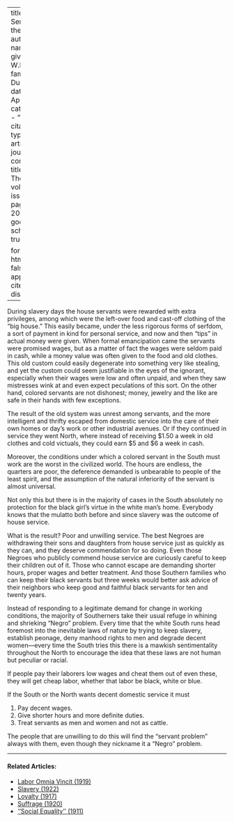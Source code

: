 
---
title: 'The Servant in the South'
author:
  - name:
      given: W.E.B.
      family: Du Bois
date: Apr. 1912
categories: 
  - ""
citation: 
  type: article-journal
  container-title: The Crisis
  volume: 3
  issue: 6
  page: 200-201
google-scholar: true

format:
  html:
    toc: false
    appendix-cite-as: display
---


During slavery days the house servants were rewarded with extra privileges, among which were the left-over food and cast-off clothing of the "big house." This easily became, under the less rigorous forms of serfdom, a sort of payment in kind for personal service, and now and then "tips" in actual money were given. When formal emancipation came the servants were promised wages, but as a matter of fact the wages were seldom paid in cash, while a money value was often given to the food and old clothes. This old custom could easily degenerate into something very like stealing, and yet the custom could seem justifiable in the eyes of the ignorant, especially when their wages were low and often unpaid, and when they saw mistresses wink at and even expect peculations of this sort. On the other hand, colored servants are not dishonest; money, jewelry and the like are safe in their hands with few exceptions.

The result of the old system was unrest among servants, and the more intelligent and thrifty escaped from domestic service into the care of their own homes or day's work or other industrial avenues. Or if they continued in service they went North, where instead of receiving $1.50 a week in old clothes and cold victuals, they could earn $5 and $6 a week in cash.

Moreover, the conditions under which a colored servant in the South must work are the worst in the civilized world. The hours are endless, the quarters are poor, the deference demanded is unbearable to people of the least spirit, and the assumption of the natural inferiority of the servant is almost universal.

Not only this but there is in the majority of cases in the South absolutely no protection for the black girl's virtue in the white man's home. Everybody knows that the mulatto both before and since slavery was the outcome of house service.

What is the result? Poor and un­willing service. The best Negroes are withdrawing their sons and daughters from house service just as quickly as they can, and they deserve commendation for so doing. Even those Negroes who publicly commend house service are curiously careful to keep their children out of it. Those who cannot escape are demanding shorter hours, proper wages and better treatment. And those Southern families who can keep their black servants but three weeks would better ask advice of their neighbors who keep good and faithful black servants for ten and twenty years.

Instead of responding to a legiti­mate demand for change in working conditions, the majority of South­erners take their usual refuge in whining and shrieking "Negro" problem. Every time that the white South runs head foremost into the inevitable laws of nature by trying to keep slavery, establish peonage, deny manhood rights to men and de­grade decent women---every time the
South tries this there is a mawkish sentimentality throughout the North to encourage the idea that these laws are not human but peculiar or racial.

If people pay their laborers low wages and cheat them out of even these, they will get cheap labor, whether that labor be black, white or blue.

If the South or the North wants de­cent domestic service it must

1. Pay decent wages.
2. Give shorter hours and more definite duties.
3. Treat servants as men and women and not as cattle.

The people that are unwilling to do this will find the "servant problem" always with them, even though they nickname it a "Negro" problem.

<!-- Similar articles start here -->
<div  class="clear-wrap"></div>
<hr>
#### Related Articles:

* [Labor Omnia Vincit (1919)](/Volumes/18/05/labor_omnia_vincit.html)
* [Slavery (1922)](/Volumes/24/01/slavery.html)
* [Loyalty (1917)](/Volumes/14/01/loyalty.html)
* [Suffrage (1920)](/Volumes/21/01/suffrage.html)
* [''Social Equality'' (1911)](/Volumes/03/01/social_equality.html)

<!-- Similar articles end here -->